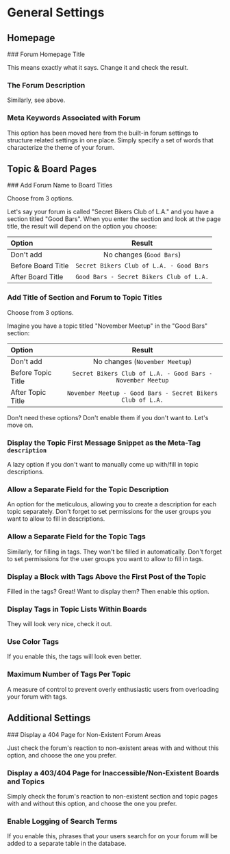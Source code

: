 # General Settings


## Homepage

<Steps>
### Forum Homepage Title

This means exactly what it says. Change it and check the result.

### The Forum Description

Similarly, see above.

### Meta Keywords Associated with Forum

This option has been moved here from the built-in forum settings to structure related settings in one place. Simply specify a set of words that characterize the theme of your forum.
</Steps>

## Topic & Board Pages

<Steps>
### Add Forum Name to Board Titles

Choose from 3 options.

Let's say your forum is called "Secret Bikers Club of L.A." and you have a section titled "Good Bars". When you enter the section and look at the page title, the result will depend on the option you choose:

| Option             |                     Result               |
| :----------------- | :--------------------------------------: |
| Don't add          |         No changes (`Good Bars`)         |
| Before Board Title | `Secret Bikers Club of L.A. - Good Bars` |
| After Board Title  | `Good Bars - Secret Bikers Club of L.A.` |

### Add Title of Section and Forum to Topic Titles

Choose from 3 options.

Imagine you have a topic titled "November Meetup" in the "Good Bars" section:

| Option             |                              Result                        |
| :----------------- | :--------------------------------------------------------: |
| Don't add          |                  No changes (`November Meetup`)            |
| Before Topic Title | `Secret Bikers Club of L.A. - Good Bars - November Meetup` |
| After Topic Title  | `November Meetup - Good Bars - Secret Bikers Club of L.A.` |

Don't need these options? Don't enable them if you don't want to. Let's move on.

### Display the Topic First Message Snippet as the Meta-Tag `description`

A lazy option if you don't want to manually come up with/fill in topic descriptions.

### Allow a Separate Field for the Topic Description

An option for the meticulous, allowing you to create a description for each topic separately. Don't forget to set permissions for the user groups you want to allow to fill in descriptions.

### Allow a Separate Field for the Topic Tags

Similarly, for filling in tags. They won't be filled in automatically. Don't forget to set permissions for the user groups you want to allow to fill in tags.

### Display a Block with Tags Above the First Post of the Topic

Filled in the tags? Great! Want to display them? Then enable this option.

### Display Tags in Topic Lists Within Boards

They will look very nice, check it out.

### Use Color Tags

If you enable this, the tags will look even better.

### Maximum Number of Tags Per Topic

A measure of control to prevent overly enthusiastic users from overloading your forum with tags.
</Steps>

## Additional Settings

<Steps>
### Display a 404 Page for Non-Existent Forum Areas

Just check the forum's reaction to non-existent areas with and without this option, and choose the one you prefer.

### Display a 403/404 Page for Inaccessible/Non-Existent Boards and Topics

Simply check the forum's reaction to non-existent section and topic pages with and without this option, and choose the one you prefer.

### Enable Logging of Search Terms

If you enable this, phrases that your users search for on your forum will be added to a separate table in the database.
</Steps>
